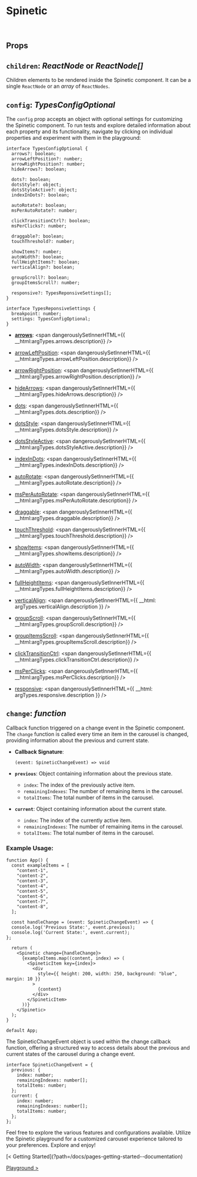 

<GoToTheTop />

<Meta title="pages/Props" />

# Spinetic
<br />

## Props

## `children`: _ReactNode_ or _ReactNode[]_

Children elements to be rendered inside the Spinetic component. It can be a single `ReactNode` or an _array_ of `ReactNodes`.

## `config`: _TypesConfigOptional_

The `config` prop accepts an object with optional settings for customizing the Spinetic component. To run tests and explore detailed information about each property and its functionality, navigate by clicking on individual properties and experiment with them in the playground:

```tsx
interface TypesConfigOptional {
  arrows?: boolean;
  arrowLeftPosition?: number;
  arrowRightPosition?: number;
  hideArrows?: boolean;

  dots?: boolean;
  dotsStyle?: object;
  dotsStyleActive?: object;
  indexInDots?: boolean;

  autoRotate?: boolean;
  msPerAutoRotate?: number;

  clickTransitionCtrl?: boolean;
  msPerClicks?: number;

  draggable?: boolean;
  touchThreshold?: number;

  showItems?: number;
  autoWidth?: boolean;
  fullHeightItems?: boolean;
  verticalAlign?: boolean;

  groupScroll?: boolean;
  groupItemsScroll?: number;

  responsive?: TypesReponsiveSettings[];
}

interface TypesReponsiveSettings {
  breakpoint: number;
  settings: TypesConfigOptional;
}
```

- [**arrows**](?path=/docs/pages-playground--documentation#arrows): <span dangerouslySetInnerHTML={{ __html:argTypes.arrows.description}} />
- [arrowLeftPosition](?path=/docs/pages-playground--documentation#arrowLeftPosition): <span dangerouslySetInnerHTML={{ __html:argTypes.arrowLeftPosition.description}} />
- [arrowRightPosition](?path=/docs/pages-playground--documentation#arrowRightPosition): <span dangerouslySetInnerHTML={{ __html:argTypes.arrowRightPosition.description}} />
- [hideArrows](?path=/docs/pages-playground--documentation#hideArrows): <span dangerouslySetInnerHTML={{ __html:argTypes.hideArrows.description}} />

- [dots](?path=/docs/pages-playground--documentation#dots): <span dangerouslySetInnerHTML={{ __html:argTypes.dots.description}} />
- [dotsStyle](?path=/docs/pages-playground--documentation#dotsStyle): <span dangerouslySetInnerHTML={{ __html:argTypes.dotsStyle.description}} />
- [dotsStyleActive](?path=/docs/pages-playground--documentation#dotsStyleActive): <span dangerouslySetInnerHTML={{ __html:argTypes.dotsStyleActive.description}} />
- [indexInDots](?path=/docs/pages-playground--documentation#indexInDots): <span dangerouslySetInnerHTML={{ __html:argTypes.indexInDots.description}} />

- [autoRotate](?path=/docs/pages-playground--documentation#autoRotate): <span dangerouslySetInnerHTML={{ __html:argTypes.autoRotate.description}} />
- [msPerAutoRotate](?path=/docs/pages-playground--documentation#msPerAutoRotate): <span dangerouslySetInnerHTML={{ __html:argTypes.msPerAutoRotate.description}} />

- [draggable](?path=/docs/pages-playground--documentation#draggable): <span dangerouslySetInnerHTML={{ __html:argTypes.draggable.description}} />
- [touchThreshold](?path=/docs/pages-playground--documentation#touchThreshold): <span dangerouslySetInnerHTML={{ __html:argTypes.touchThreshold.description}} />

- [showItems](?path=/docs/pages-playground--documentation#showItems): <span dangerouslySetInnerHTML={{ __html:argTypes.showItems.description}} />
- [autoWidth](?path=/docs/pages-playground--documentation#autoWidth): <span dangerouslySetInnerHTML={{ __html:argTypes.autoWidth.description}} />
- [fullHeightItems](?path=/docs/pages-playground--documentation#fullHeightItems): <span dangerouslySetInnerHTML={{ __html:argTypes.fullHeightItems.description}} />
- [verticalAlign](?path=/docs/pages-playground--documentation#verticalAlign): <span dangerouslySetInnerHTML={{ __html: argTypes.verticalAlign.description }} />

- [groupScroll](?path=/docs/pages-playground--documentation#groupScroll): <span dangerouslySetInnerHTML={{ __html:argTypes.groupScroll.description}} />
- [groupItemsScroll](?path=/docs/pages-playground--documentation#groupItemsScroll): <span dangerouslySetInnerHTML={{ __html:argTypes.groupItemsScroll.description}} />

- [clickTransitionCtrl](?path=/docs/pages-playground--documentation#clickTransitionCtrl): <span dangerouslySetInnerHTML={{ __html:argTypes.clickTransitionCtrl.description}} />
- [msPerClicks](?path=/docs/pages-playground--documentation#msPerClicks): <span dangerouslySetInnerHTML={{ __html:argTypes.msPerClicks.description}} />

- [responsive](?path=/docs/pages-playground--documentation#verticalAlign): <span dangerouslySetInnerHTML={{ __html: argTypes.responsive.description  }} />

## `change`: _function_

Callback function triggered on a change event in the Spinetic component. The `change` function is called every time an item in the carousel is changed, providing information about the previous and current state.

- **Callback Signature**:

  ```tsx
  (event: SpineticChangeEvent) => void
  ```

- **`previous`**: Object containing information about the previous state.

  - `index`: The index of the previously active item.
  - `remainingIndexes`: The number of remaining items in the carousel.
  - `totalItems`: The total number of items in the carousel.

- **`current`**: Object containing information about the current state.
  - `index`: The index of the currently active item.
  - `remainingIndexes`: The number of remaining items in the carousel.
  - `totalItems`: The total number of items in the carousel.

### Example Usage:

```tsx
function App() {
  const exampleItems = [
    "content-1",
    "content-2",
    "content-3",
    "content-4",
    "content-5",
    "content-6",
    "content-7",
    "content-8",
  ];

  const handleChange = (event: SpineticChangeEvent) => {
  console.log('Previous State:', event.previous);
  console.log('Current State:', event.current);
};

  return (
    <Spinetic change={handleChange}>
      {exampleItems.map((content, index) => (
        <SpineticItem key={index}>
          <div
            style={{ height: 200, width: 250, background: "blue", margin: 10 }}
          >
            {content}
          </div>
        </SpineticItem>
      ))}
    </Spinetic>
  );
}

default App;

```

The SpineticChangeEvent object is used within the change callback function, offering a structured way to access details about the previous and current states of the carousel during a change event.

```tsx
interface SpineticChangeEvent = {
  previous: {
    index: number;
    remainingIndexes: number[];
    totalItems: number;
  };
  current: {
    index: number;
    remainingIndexes: number[];
    totalItems: number;
  };
};
```

Feel free to explore the various features and configurations available. Utilize the Spinetic playground for a customized carousel experience tailored to your preferences. Explore and enjoy!

<div class="nav-previous-next-idx">
[< Getting Started](?path=/docs/pages-getting-started--documentation)

[Playground >](?path=/docs/pages-playground--documentation)
</div>

<br /><br /><br /><br />